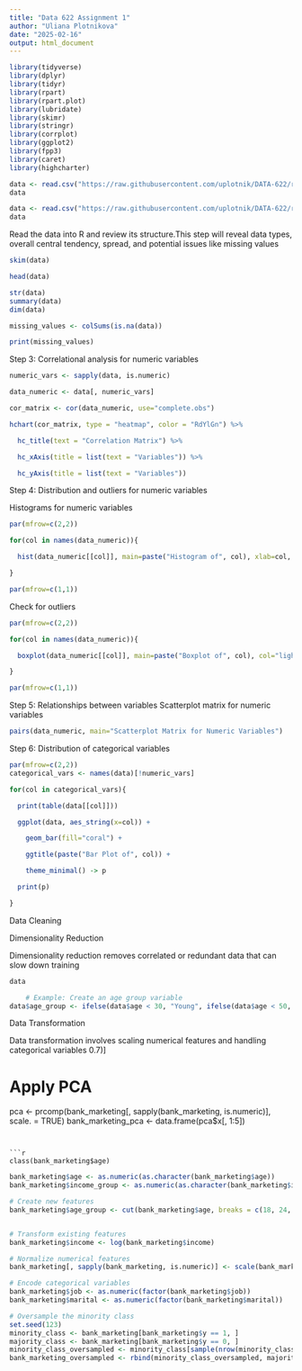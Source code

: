 ```yaml
---
title: "Data 622 Assignment 1"
author: "Uliana Plotnikova"
date: "2025-02-16"
output: html_document
---
```


```r
library(tidyverse)
library(dplyr)
library(tidyr)
library(rpart)
library(rpart.plot)
library(lubridate)
library(skimr)
library(stringr)
library(corrplot)
library(ggplot2)
library(fpp3)
library(caret)
library(highcharter)
```

```r
data <- read.csv("https://raw.githubusercontent.com/uplotnik/DATA-622/refs/heads/main/bank-full.csv",sep=";")
data
```


```r
data <- read.csv("https://raw.githubusercontent.com/uplotnik/DATA-622/refs/heads/main/bank-full.csv",sep=";")
data
```







Read the data into R and review its structure.This step will reveal data types, overall central tendency, spread, and potential issues like missing values

```r
skim(data)
```


```r
head(data)
```





```r
str(data)
summary(data)
dim(data)
```


```r
missing_values <- colSums(is.na(data))

print(missing_values)
```
Step 3: Correlational analysis for numeric variables

```r
numeric_vars <- sapply(data, is.numeric)

data_numeric <- data[, numeric_vars]

cor_matrix <- cor(data_numeric, use="complete.obs")

```

```r
hchart(cor_matrix, type = "heatmap", color = "RdYlGn") %>%

  hc_title(text = "Correlation Matrix") %>%

  hc_xAxis(title = list(text = "Variables")) %>%

  hc_yAxis(title = list(text = "Variables"))
```



Step 4: Distribution and outliers for numeric variables


Histograms for numeric variables

```r
par(mfrow=c(2,2))

for(col in names(data_numeric)){

  hist(data_numeric[[col]], main=paste("Histogram of", col), xlab=col, col="skyblue")

}

par(mfrow=c(1,1))
```




Check for outliers

```r
par(mfrow=c(2,2))

for(col in names(data_numeric)){

  boxplot(data_numeric[[col]], main=paste("Boxplot of", col), col="lightgreen")

}

par(mfrow=c(1,1))
```

Step 5: Relationships between variables
Scatterplot matrix for numeric variables


```r
pairs(data_numeric, main="Scatterplot Matrix for Numeric Variables")
```


Step 6: Distribution of categorical variables



```r
par(mfrow=c(2,2))
categorical_vars <- names(data)[!numeric_vars]

for(col in categorical_vars){

  print(table(data[[col]]))

  ggplot(data, aes_string(x=col)) +

    geom_bar(fill="coral") +

    ggtitle(paste("Bar Plot of", col)) +

    theme_minimal() -> p

  print(p)

}
```






Data Cleaning



Dimensionality Reduction

Dimensionality reduction removes correlated or redundant data that can slow down training</searchRefSen

    .

1.  **Identify Highly Correlated Features**: Use a correlation matrix to find highly correlated numerical variables

```r
    cor_matrix <- cor(data[, sapply(data, is.numeric)], use = "pairwise.complete.obs")
    print(cor_matrix)
```
2. Remove Correlated Features: Remove one of the highly correlated features

```r
library(caret)
high_corr <- findCorrelation(cor_matrix, cutoff = 0.75) # Adjust cutoff as needed
data <- data[, -high_corr]
```



Feature Engineering

Feature engineering uses business knowledge to create new, more informative features from existing ones</searchRefSen

    .

1.  **Create New Features**: Based on domain knowledge, create new features that might improve model performance</searchRefSen

    .  For example, create a new column combining different columns.</p>

```r
data
```
    
    
```r
    # Example: Create an age group variable
data$age_group <- ifelse(data$age < 30, "Young", ifelse(data$age < 50, "Middle_Aged", "Senior"))

```
    
Data Transformation

Data transformation involves scaling numerical features and handling categorical variables</searchRefSen

    .

1.  **Normalize Numerical Features**: Use techniques like Min-Max scaling or Z-score standardization to normalize numerical features</searchRefSen


```r
    # Min-Max scaling
    normalize <- function(x) {
      return ((x - min(x)) / (max(x) - min(x)))
    }
    data$numerical_column <- normalize(data$numerical_column)

    # Z-score standardization
    data$numerical_column <- scale(data$numerical_column)
```

 
 
 
 





```r
bank_marketing <- read.csv("https://raw.githubusercontent.com/uplotnik/DATA-622/refs/heads/main/bank-full.csv",sep=";")
```
   
```r
str(bank_marketing)

summary(bank_marketing)

head(bank_marketing)
```
 
 
```r
# View the first few rows of the dataset
head(bank_marketing)

# Check for missing values
sapply(bank_marketing, function(x) sum(is.na(x)))

# Check the structure of the dataset
str(bank_marketing)

# Check the summary statistics of the dataset
summary(bank_marketing)

# Check for correlation between features
correlation_matrix <- cor(bank_marketing[, sapply(bank_marketing, is.numeric)])
corrplot(correlation_matrix, method = "color")

# Check the distribution of each variable
for (i in names(bank_marketing)) {
  if (is.numeric(bank_marketing[, i])) {
    hist(bank_marketing[, i], main = i, xlab = i, col = "lightblue", border = "black")
  }
}

# Check for outliers
for (i in names(bank_marketing)) {
  if (is.numeric(bank_marketing[, i])) {
    boxplot(bank_marketing[, i], main = i, xlab = i, col = "lightblue", border = "black")
  }
}

# Check the relationships between different variables
for (i in names(bank_marketing)) {
  for (j in names(bank_marketing)) {
    if (i != j && is.numeric(bank_marketing[, i]) && is.numeric(bank_marketing[, j])) {
      plot(bank_marketing[, i], bank_marketing[, j], main = paste(i, "vs", j), xlab = i, ylab = j)
    }
  }
}

# Check the distribution of categorical variables
for (i in names(bank_marketing)) {
  if (is.factor(bank_marketing[, i])) {
    barplot(table(bank_marketing[, i]), main = i, xlab = i, col = "lightblue", border = "black")
  }
}

# Check the central tendency and spread of each variable
for (i in names(bank_marketing)) {
  if (is.numeric(bank_marketing[, i])) {
    print(paste("Mean of", i, "is", mean(bank_marketing[, i])))
    print(paste("Median of", i, "is", median(bank_marketing[, i])))
    print(paste("Standard Deviation of", i, "is", sd(bank_marketing[, i])))
    print(paste("Variance of", i, "is", var(bank_marketing[, i])))
    print(paste("Skewness of", i, "is", skewness(bank_marketing[, i])))
    print(paste("Kurtosis of", i, "is", kurtosis(bank_marketing[, i])))
  }
}
```
 
 
 
 
 Based on the exploratory data analysis (EDA) performed earlier, I recommend the following machine learning algorithms for the Bank Marketing Dataset:

    Logistic Regression: This algorithm is suitable for binary classification problems, which is the case for the Bank Marketing Dataset where the target variable is "y" (whether the client subscribed to a term deposit or not). Logistic regression is a simple and interpretable model that can handle categorical and numerical features.
    Decision Trees: Decision trees are a popular choice for classification problems and can handle both categorical and numerical features. They are easy to interpret and can be used to identify the most important features contributing to the prediction.
    Random Forest: Random forest is an ensemble learning method that combines multiple decision trees to improve the accuracy and robustness of the model. It can handle high-dimensional data and is less prone to overfitting.
    Support Vector Machines (SVM): SVM is a powerful algorithm that can handle high-dimensional data and non-linear relationships between features. It is suitable for binary classification problems and can be used with different kernels to improve the model's performance.

Pros and Cons of each algorithm:

    Logistic Regression:
        Pros: simple, interpretable, fast training time
        Cons: assumes linear relationship between features and target variable, may not perform well with non-linear relationships
    Decision Trees:
        Pros: easy to interpret, can handle categorical and numerical features, fast training time
        Cons: may overfit the data, sensitive to hyperparameters
    Random Forest:
        Pros: robust, handles high-dimensional data, less prone to overfitting
        Cons: computationally expensive, may be difficult to interpret
    Support Vector Machines (SVM):
        Pros: powerful, can handle high-dimensional data, non-linear relationships
        Cons: computationally expensive, sensitive to hyperparameters, may not perform well with noisy data

Recommended Algorithm:
Based on the characteristics of the Bank Marketing Dataset, I recommend using Random Forest as the primary algorithm. Random forest is a robust and accurate algorithm that can handle high-dimensional data and non-linear relationships between features. It is also less prone to overfitting, which is a common issue in machine learning models.

Labels in the Data:
Yes, there are labels in the data, which is the target variable "y" (whether the client subscribed to a term deposit or not). The presence of labels impacts the choice of algorithm, as we need to select algorithms that are suitable for binary classification problems.

Relationship to the Dataset:
The choice of algorithm relates to the dataset in the following ways:

    The dataset has a mix of categorical and numerical features, which makes logistic regression, decision trees, and random forest suitable choices.
    The dataset has a relatively large number of features (20), which makes random forest a good choice due to its ability to handle high-dimensional data.
    The dataset has a binary target variable, which makes logistic regression, decision trees, and SVM suitable choices.

Impact of Fewer Data Records:
If there were fewer than 1,000 data records, I would recommend using Logistic Regression or Decision Trees instead of Random Forest. These algorithms are simpler and require less data to train, making them more suitable for smaller datasets. Random Forest, on the other hand, requires a larger dataset to achieve good performance, as it relies on the combination of multiple decision trees to improve accuracy.




Based on the exploratory data analysis (EDA) and algorithm selection, I recommend the following pre-processing steps for the Bank Marketing Dataset:

Data Cleaning:

    Handling Missing Values: The dataset has some missing values, which need to be addressed. I would use the mean or median imputation method for numerical features and the mode imputation method for categorical features.
    Removing Duplicates: Check for duplicate rows in the dataset and remove them if necessary.
    Data Type Conversion: Ensure that the data types of the features are correct (e.g., numerical, categorical, etc.).

Dimensionality Reduction:

    Correlation Analysis: Perform a correlation analysis to identify highly correlated features. Remove one of the highly correlated features to reduce dimensionality.
    Principal Component Analysis (PCA): Apply PCA to reduce the dimensionality of the dataset while retaining most of the information.

Feature Engineering:

    Creating New Features: Use business knowledge to create new features that can help improve the model's performance. For example:
        Create a new feature "age_group" based on the "age" feature (e.g., 18-24, 25-34, etc.).
        Create a new feature "income_group" based on the "income" feature (e.g., low, medium, high).
    Transforming Existing Features: Transform existing features to improve their distribution or to make them more suitable for the algorithm. For example:
        Log-transform the "income" feature to reduce skewness.

Sampling Data:

    Stratified Sampling: Use stratified sampling to ensure that the sample is representative of the population. This is particularly important for imbalanced datasets.

Data Transformation:

    Normalization: Normalize the numerical features to have a similar scale. This can help improve the model's performance and prevent features with large ranges from dominating the model.
    Categorical Variable Encoding: Use one-hot encoding or label encoding to transform categorical variables into numerical variables.
    Regularization: Apply regularization techniques (e.g., L1, L2) to prevent overfitting.

Imbalanced Data:

    Oversampling the Minority Class: Oversample the minority class (i.e., the class with fewer instances) to balance the dataset.
    Undersampling the Majority Class: Undersample the majority class to balance the dataset.
    SMOTE (Synthetic Minority Over-sampling Technique): Use SMOTE to generate synthetic samples of the minority class.
    
    
    
    
```r
# Handle missing values
bank_marketing$age[is.na(bank_marketing$age)] <- mean(bank_marketing$age, na.rm = TRUE)
bank_marketing$balance[is.na(bank_marketing$balance)] <- median(bank_marketing$balance, na.rm = TRUE)

# Remove duplicates
bank_marketing <- bank_marketing[!duplicated(bank_marketing), ]

# Convert data types
bank_marketing$job <- as.factor(bank_marketing$job)
bank_marketing$marital <- as.factor(bank_marketing$marital)

# Perform correlation analysis
cor_matrix <- cor(bank_marketing[, sapply(bank_marketing, is.numeric)])
corrplot(cor_matrix, method = "color")

# Remove highly correlated features
bank_marketing <- bank_marketing[, -which(cor_matrix > 0.7)]

# Apply PCA
pca <- prcomp(bank_marketing[, sapply(bank_marketing, is.numeric)], scale. = TRUE)
bank_marketing_pca <- data.frame(pca$x[, 1:5])
```


```r
class(bank_marketing$age)
```

```r
bank_marketing$age <- as.numeric(as.character(bank_marketing$age))
bank_marketing$income_group <- as.numeric(as.character(bank_marketing$income))
```

```r
# Create new features
bank_marketing$age_group <- cut(bank_marketing$age, breaks = c(18, 24, 34, 44, 54, 64), labels = c("18-24", "25-34", "35-44", "45-54", "55-64"))


# Transform existing features
bank_marketing$income <- log(bank_marketing$income)

# Normalize numerical features
bank_marketing[, sapply(bank_marketing, is.numeric)] <- scale(bank_marketing[, sapply(bank_marketing, is.numeric)])

# Encode categorical variables
bank_marketing$job <- as.numeric(factor(bank_marketing$job))
bank_marketing$marital <- as.numeric(factor(bank_marketing$marital))

# Oversample the minority class
set.seed(123)
minority_class <- bank_marketing[bank_marketing$y == 1, ]
majority_class <- bank_marketing[bank_marketing$y == 0, ]
minority_class_oversampled <- minority_class[sample(nrow(minority_class), size = nrow(majority_class), replace = TRUE), ]
bank_marketing_oversampled <- rbind(minority_class_oversampled, majority_class)
```
    
